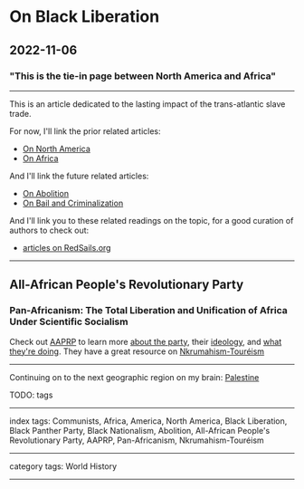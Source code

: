 # On Black Liberation

## 2022-11-06

### "This is the tie-in page between North America and Africa"

---

This is an article dedicated to the lasting impact of the trans-atlantic slave trade.

For now, I'll link the prior related articles:
- [On North America](/posts/on-north-america)
- [On Africa](/posts/on-africa)

And I'll link the future related articles:
- [On Abolition](/posts/on-abolition)
- [On Bail and Criminalization](/posts/on-bail-and-criminalization)

And I'll link you to these related readings on the topic, for a good curation of authors to check out:
- [articles on RedSails.org](https://redsails.org/@black-liberation/)

---

## All-African People's Revolutionary Party

### Pan-Africanism: The Total Liberation and Unification of Africa Under Scientific Socialism

Check out [AAPRP](https://aaprp-intl.org/) to learn more [about the party](https://aaprp-intl.org/about-aaprp/), their [ideology](https://aaprp-intl.org/ideology-of-the-aaprp/), and [what they're doing](https://aaprp-intl.org/programme-activities/). They have a great resource on [Nkrumahism-Touréism](https://aaprp-intl.org/overview-of-essential-aspects-of-nkrumahism-toureism-ideology-of-the-aaprp/)

---

Continuing on to the next geographic region on my brain: [Palestine](/posts/on-the-middle-east)

TODO: tags

---

index tags: Communists, Africa, America, North America, Black Liberation, Black Panther Party, Black Nationalism, Abolition, All-African People's Revolutionary Party, AAPRP, Pan-Africanism, Nkrumahism-Touréism

---

category tags: World History

---
